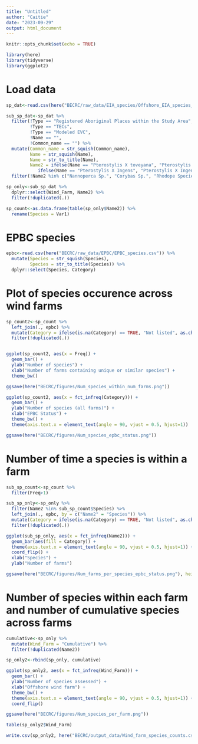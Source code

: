 ```yaml
---
title: "Untitled"
author: "Caitie"
date: "2023-09-29"
output: html_document
---
```


```r
knitr::opts_chunk$set(echo = TRUE)
```

```r
library(here)
library(tidyverse)
library(ggplot2)
```

# Load data

```r
sp_dat<-read.csv(here("BECRC/raw_data/EIA_species/Offshore_EIA_species_database_19Oct2023.csv")) 

sub_sp_dat<-sp_dat %>% 
  filter(!Type == "Registered Aboriginal Places within the Study Area",
         !Type == "TECs",
         !Type == "Modeled EVC",
         !Name == "",
         !Common_name == "") %>% 
  mutate(Common_name = str_squish(Common_name),
         Name = str_squish(Name),
         Name = str_to_title(Name),
         Name2 = ifelse(Name == "Pterostylis X toveyana", "Pterostylis X toveyana", 
            ifelse(Name == "Pterostylis X Ingens", "Pterostylis X Ingens", word(Name, 1,2, sep=" "))))  %>% #remove subspecies
  filter(!Name2 %in% c("Nannoperca Sp.", "Corybas Sp.", "Rhodope Species", "Prasophyllum Sp.")) # remove not identified to species
```


```r
sp_only<-sub_sp_dat %>% 
  dplyr::select(Wind_Farm, Name2) %>% 
  filter(!duplicated(.))

sp_count<-as.data.frame(table(sp_only$Name2)) %>% 
  rename(Species = Var1)
```

# EPBC species

```r
epbc<-read.csv(here("BECRC/raw_data/EPBC/EPBC_species.csv")) %>% 
  mutate(Species = str_squish(Species),
         Species = str_to_title(Species)) %>% 
  dplyr::select(Species, Category)
```

# Plot of species occurence across wind farms

```r
sp_count2<-sp_count %>% 
  left_join(., epbc) %>% 
  mutate(Category = ifelse(is.na(Category) == TRUE, "Not listed", as.character(Category))) %>% 
  filter(!duplicated(.))


ggplot(sp_count2, aes(x = Freq)) +
  geom_bar() +
  ylab("Number of species") +
  xlab("Number of farms containing unique or similar species") +
  theme_bw()
```

```r
ggsave(here("BECRC/figures/Num_species_within_num_farms.png"))
```

```r
ggplot(sp_count2, aes(x = fct_infreq(Category))) +
  geom_bar() +
  ylab("Number of species (all farms)") +
  xlab("EPBC Status") +
  theme_bw() +
  theme(axis.text.x = element_text(angle = 90, vjust = 0.5, hjust=1)) 
```
```r
ggsave(here("BECRC/figures/Num_species_epbc_status.png"))
```



# Number of time a species is within a farm

```r
sub_sp_count<-sp_count %>% 
  filter(Freq>1)

sub_sp_only<-sp_only %>% 
  filter(Name2 %in% sub_sp_count$Species) %>% 
  left_join(., epbc, by = c("Name2" = "Species")) %>% 
  mutate(Category = ifelse(is.na(Category) == TRUE, "Not listed", as.character(Category))) %>% 
  filter(!duplicated(.))

ggplot(sub_sp_only, aes(x = fct_infreq(Name2))) +
  geom_bar(aes(fill = Category)) +
  theme(axis.text.x = element_text(angle = 90, vjust = 0.5, hjust=1)) +
  coord_flip() +
  xlab("Species") +
  ylab("Number of farms")


```

```r
ggsave(here("BECRC/figures/Num_farms_per_species_epbc_status.png"), height = 15, width = 7)
```


# Number of species within each farm and number of cumulative species across farms

```r
cumulative<-sp_only %>% 
  mutate(Wind_Farm = "Cumulative") %>% 
  filter(!duplicated(Name2))

sp_only2<-rbind(sp_only, cumulative)

ggplot(sp_only2, aes(x = fct_infreq(Wind_Farm))) +
  geom_bar() +
  ylab("Number of species assessed") +
  xlab("Offshore wind farm") +
  theme_bw() +
  theme(axis.text.x = element_text(angle = 90, vjust = 0.5, hjust=1)) +
  coord_flip()
```

```r
ggsave(here("BECRC/figures/Num_species_per_farm.png"))
```
```r
table(sp_only2$Wind_Farm)
```
```r
write.csv(sp_only2, here("BECRC/output_data/Wind_farm_species_counts.csv"))
```

